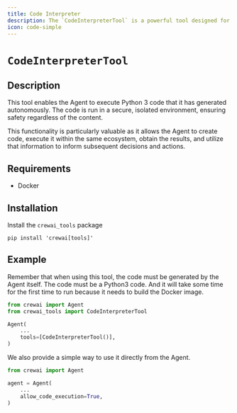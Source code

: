 ```yaml
---
title: Code Interpreter
description: The `CodeInterpreterTool` is a powerful tool designed for executing Python 3 code within a secure, isolated environment.
icon: code-simple
---
```


# `CodeInterpreterTool`

## Description

This tool enables the Agent to execute Python 3 code that it has generated autonomously. The code is run in a secure, isolated environment, ensuring safety regardless of the content. 

This functionality is particularly valuable as it allows the Agent to create code, execute it within the same ecosystem, 
obtain the results, and utilize that information to inform subsequent decisions and actions.

## Requirements

- Docker

## Installation

Install the `crewai_tools` package

```shell
pip install 'crewai[tools]'
```

## Example

Remember that when using this tool, the code must be generated by the Agent itself. 
The code must be a Python3 code. And it will take some time for the first time to run 
because it needs to build the Docker image.

```python
from crewai import Agent
from crewai_tools import CodeInterpreterTool

Agent(
    ...
    tools=[CodeInterpreterTool()],
)
```

We also provide a simple way to use it directly from the Agent.

```python
from crewai import Agent

agent = Agent(
    ...
    allow_code_execution=True,
)
```
